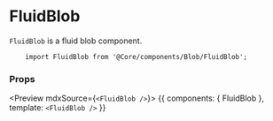 
<Meta title="Components API|FluidBlob" />

# FluidBlob

`FluidBlob` is a fluid blob component.

```
    import FluidBlob from '@Core/components/Blob/FluidBlob';
```

### Props

<Props of={FluidBlob} />

<Preview mdxSource={`
    <FluidBlob />
`}>
    <Story name="fludi-blob">
        {{
            components: { FluidBlob },
            template: `
                <FluidBlob />
            `
        }}
    </Story>
</Preview>
